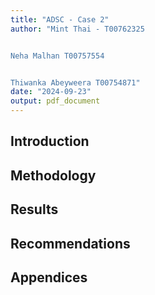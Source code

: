 ```yaml
---
title: "ADSC - Case 2"
author: "Mint Thai - T00762325


Neha Malhan T00757554


Thiwanka Abeyweera T00754871"
date: "2024-09-23"
output: pdf_document
---
```


## Introduction


## Methodology


## Results


## Recommendations


## Appendices
